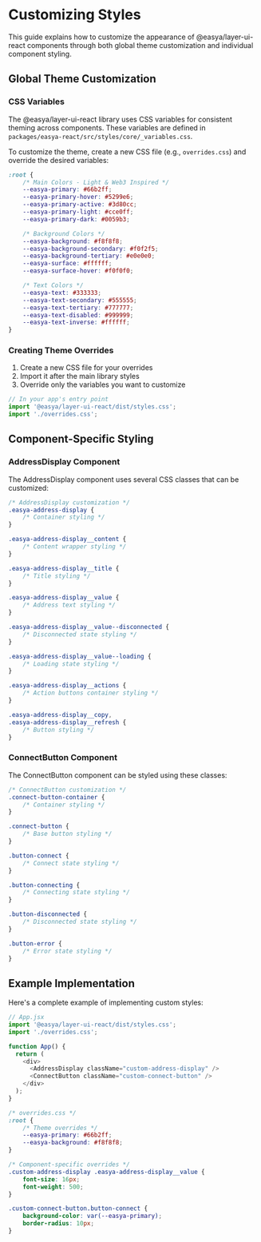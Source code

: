 # Customizing Styles

This guide explains how to customize the appearance of @easya/layer-ui-react components through both global theme customization and individual component styling.

## Global Theme Customization

### CSS Variables

The @easya/layer-ui-react library uses CSS variables for consistent theming across components. These variables are defined in `packages/easya-react/src/styles/core/_variables.css`.

To customize the theme, create a new CSS file (e.g., `overrides.css`) and override the desired variables:

```css
:root {
    /* Main Colors - Light & Web3 Inspired */
    --easya-primary: #66b2ff;
    --easya-primary-hover: #5299e6;
    --easya-primary-active: #3d80cc;
    --easya-primary-light: #cce0ff;
    --easya-primary-dark: #0059b3;

    /* Background Colors */
    --easya-background: #f8f8f8;
    --easya-background-secondary: #f0f2f5;
    --easya-background-tertiary: #e0e0e0;
    --easya-surface: #ffffff;
    --easya-surface-hover: #f0f0f0;

    /* Text Colors */
    --easya-text: #333333;
    --easya-text-secondary: #555555;
    --easya-text-tertiary: #777777;
    --easya-text-disabled: #999999;
    --easya-text-inverse: #ffffff;
}
```

### Creating Theme Overrides

1. Create a new CSS file for your overrides
2. Import it after the main library styles
3. Override only the variables you want to customize

```javascript
// In your app's entry point
import '@easya/layer-ui-react/dist/styles.css';
import './overrides.css';
```

## Component-Specific Styling

### AddressDisplay Component

The AddressDisplay component uses several CSS classes that can be customized:

```css
/* AddressDisplay customization */
.easya-address-display {
    /* Container styling */
}

.easya-address-display__content {
    /* Content wrapper styling */
}

.easya-address-display__title {
    /* Title styling */
}

.easya-address-display__value {
    /* Address text styling */
}

.easya-address-display__value--disconnected {
    /* Disconnected state styling */
}

.easya-address-display__value--loading {
    /* Loading state styling */
}

.easya-address-display__actions {
    /* Action buttons container styling */
}

.easya-address-display__copy,
.easya-address-display__refresh {
    /* Button styling */
}
```

### ConnectButton Component

The ConnectButton component can be styled using these classes:

```css
/* ConnectButton customization */
.connect-button-container {
    /* Container styling */
}

.connect-button {
    /* Base button styling */
}

.button-connect {
    /* Connect state styling */
}

.button-connecting {
    /* Connecting state styling */
}

.button-disconnected {
    /* Disconnected state styling */
}

.button-error {
    /* Error state styling */
}
```


## Example Implementation

Here's a complete example of implementing custom styles:

```javascript
// App.jsx
import '@easya/layer-ui-react/dist/styles.css';
import './overrides.css';

function App() {
  return (
    <div>
      <AddressDisplay className="custom-address-display" />
      <ConnectButton className="custom-connect-button" />
    </div>
  );
}
```

```css
/* overrides.css */
:root {
    /* Theme overrides */
    --easya-primary: #66b2ff;
    --easya-background: #f8f8f8;
}

/* Component-specific overrides */
.custom-address-display .easya-address-display__value {
    font-size: 16px;
    font-weight: 500;
}

.custom-connect-button.button-connect {
    background-color: var(--easya-primary);
    border-radius: 10px;
}
```